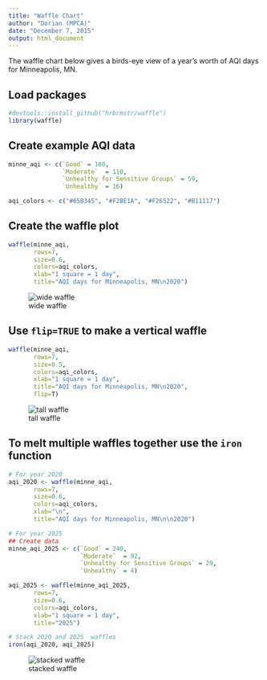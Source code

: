 ```yaml
---
title: "Waffle Chart"
author: "Dorian (MPCA)"
date: "December 7, 2015"
output: html_document
---
```

  

The waffle chart below gives a birds-eye view of a year's worth of AQI days for Minneapolis, MN.

## Load packages
```r
#devtools::install_github("hrbrmstr/waffle")
library(waffle)
```

## Create example AQI data
```r

minne_aqi <- c(`Good` = 180, 
               `Moderate`  = 110, 
               `Unhealthy for Sensitive Groups` = 59, 
               `Unhealthy` = 16)

aqi_colors <- c("#65B345", "#F2BE1A", "#F26522", "#B11117")
```

## Create the waffle plot
```r
waffle(minne_aqi, 
       rows=7, 
       size=0.6, 
       colors=aqi_colors,
       xlab="1 square = 1 day",
       title="AQI days for Minneapolis, MN\n2020")
``` 

![wide waffle](images/waffles_wide.png)


## Use `flip=TRUE` to make a vertical waffle
```r
waffle(minne_aqi, 
       rows=7, 
       size=0.5, 
       colors=aqi_colors,
       xlab="1 square = 1 day",
       title="AQI days for Minneapolis, MN\n2020",
       flip=T)
```

![tall waffle](images/waffles_tall.png)

## To melt multiple waffles together use the `iron` function

```r
# For year 2020
aqi_2020 <- waffle(minne_aqi, 
       rows=7, 
       size=0.6, 
       colors=aqi_colors,
       xlab="\n",
       title="AQI days for Minneapolis, MN\n\n2020")

# For year 2025
## Create data
minne_aqi_2025 <- c(`Good` = 240, 
                    `Moderate`  = 92, 
                    `Unhealthy for Sensitive Groups` = 29, 
                    `Unhealthy` = 4)

aqi_2025 <- waffle(minne_aqi_2025, 
       rows=7, 
       size=0.6, 
       colors=aqi_colors,
       xlab="1 square = 1 day",
       title="2025")

# Stack 2020 and 2025  waffles
iron(aqi_2020, aqi_2025)
````` 

![stacked waffle](images/waffles_stack.png)


